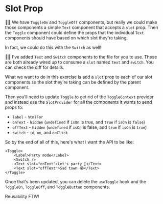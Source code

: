 # Slot Prop

👨‍💼 We have `ToggleOn` and `ToggleOff` components, but really we could make those
components a simple `Text` component that accepts a `slot` prop. Then the
`Toggle` component could define the props that the individual `Text` components
should have based on which slot they're taking.

In fact, we could do this with the `Switch` as well!

🧝‍♂️ I've added `Text` and `Switch` components to the
<InlineFile file="slots.tsx" /> file for you to use. These are both already
wired up to consume a `slot` named `text` and `switch`. You can
<DiffLink app1={-1}>check the diff</DiffLink> for details.

What we want to do in this exercise is add a `slot` prop to each of our slot
components so the slot they're taking can be defined by the parent component.

Then you'll need to update `Toggle` to get rid of the `ToggleContext` provider
and instead use the `SlotProvider` for all the components it wants to send props
to:

- `label` - `htmlFor`
- `onText` - `hidden` (`undefined` if `isOn` is true, and `true` if `isOn` is
  `false`)
- `offText` - `hidden` (`undefined` if `isOn` is false, and `true` if `isOn` is
  `true`)
- `switch` - `id`, `on`, and `onClick`

So by the end of all of this, here's what I want the API to be like:

```tsx
<Toggle>
	<Label>Party mode</Label>
	<Switch />
	<Text slot="onText">Let's party 🥳</Text>
	<Text slot="offText">Sad town 😭</Text>
</Toggle>
```

Once that's been updated, you can delete the `useToggle` hook and the
`ToggleOn`, `ToggleOff`, and `ToggleButton` components.

Reusability FTW!
